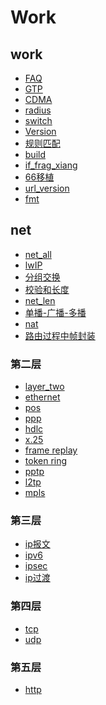 = Work =
== work ==
* [[FAQ]]
* [[GTP]]
* [[CDMA]]
* [[radius]]
* [[switch]]
* [[Version]]
* [[规则匹配]]
* [[build]]
* [[if_frag_xiang]]
* [[66移植]]
* [[url_version]]
* [[fmt]]
== net==
* [[net_all]]
* [[lwIP]]
* [[分组交换]]
* [[校验和长度]]
* [[net_len]]
* [[单播-广播-多播]]
* [[nat]]
* [[路由过程中帧封装]]
 
=== 第二层 ===
* [[layer_two]]
* [[ethernet]]
* [[pos]]
* [[ppp]]
* [[hdlc]]
* [[x.25]]
* [[frame replay]]
* [[token ring]]
* [[pptp]]
* [[l2tp]]
* [[mpls]]
=== 第三层 ===
* [[ip报文]]
* [[ipv6]]
* [[ipsec]]
* [[ip过渡]]
=== 第四层 ===
* [[tcp]]
* [[udp]]
=== 第五层 ===
* [[http]]

